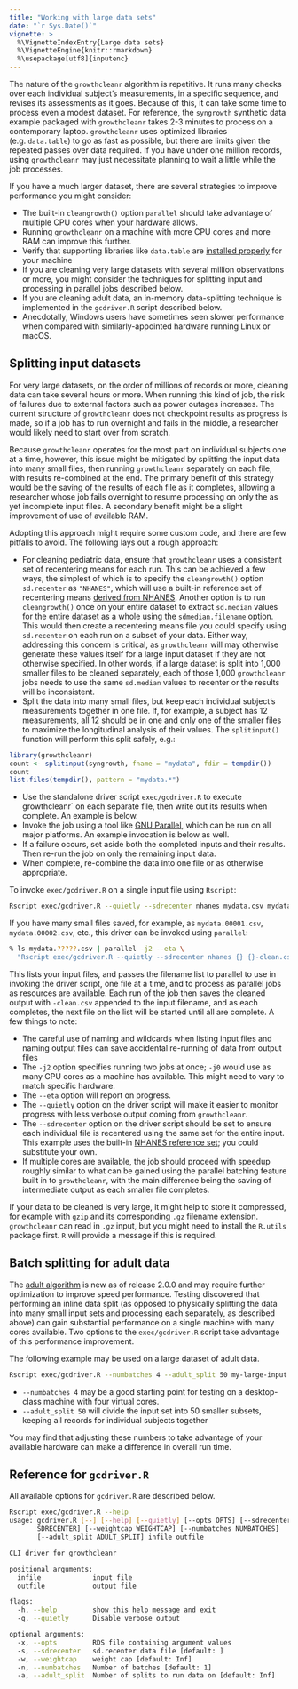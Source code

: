 ```yaml
---
title: "Working with large data sets"
date: "`r Sys.Date()`"
vignette: >
  %\VignetteIndexEntry{Large data sets}
  %\VignetteEngine{knitr::rmarkdown}
  %\usepackage[utf8]{inputenc}
---
```


The nature of the `growthcleanr` algorithm is repetitive. It runs many checks
over each individual subject's measurements, in a specific sequence, and revises
its assessments as it goes. Because of this, it can take some time to process
even a modest dataset. For reference, the `syngrowth` synthetic data example
packaged with `growthcleanr` takes 2-3 minutes to process on a contemporary
laptop. `growthcleanr` uses optimized libraries (e.g. `data.table`) to go as
fast as possible, but there are limits given the repeated passes over data
required. If you have under one million records, using `growthcleanr` may just
necessitate planning to wait a little while the job processes.

If you have a much larger dataset, there are several strategies to improve
performance you might consider:

- The built-in `cleangrowth()` option `parallel` should take advantage of
  multiple CPU cores when your hardware allows.
- Running `growthcleanr` on a machine with more CPU cores and more RAM can
  improve this further.
- Verify that supporting libraries like `data.table` are
  [installed properly](installation.html) for your machine
- If you are cleaning very large datasets with several million observations or
  more, you might consider the techniques for splitting input and processing in
  parallel jobs described below.
- If you are cleaning adult data, an in-memory data-splitting technique is
  implemented in the `gcdriver.R` script described below.
- Anecdotally, Windows users have sometimes seen slower performance when
  compared with similarly-appointed hardware running Linux or macOS.

## Splitting input datasets

For very large datasets, on the order of millions of records or more, cleaning
data can take several hours or more. When running this kind of job, the risk of
failures due to external factors such as power outages increases. The current
structure of `growthcleanr` does not checkpoint results as progress is made, so
if a job has to run overnight and fails in the middle, a researcher would likely
need to start over from scratch.

Because `growthcleanr` operates for the most part on individual subjects one at
a time, however, this issue might be mitigated by splitting the input data into
many small files, then running `growthcleanr` separately on each file, with
results re-combined at the end. The primary benefit of this strategy would be
the saving of the results of each file as it completes, allowing a researcher
whose job fails overnight to resume processing on only the as yet incomplete
input files. A secondary benefit might be a slight improvement of use of
available RAM.

Adopting this approach might require some custom code, and there are few
pitfalls to avoid. The following lays out a rough approach:

- For cleaning pediatric data, ensure that `growthcleanr` uses a consistent set
  of recentering means for each run. This can be achieved a few ways, the
  simplest of which is to specify the `cleangrowth()` option `sd.recenter` as
  `"NHANES"`, which will use a built-in reference set of recentering means
  [derived from NHANES](configuration.html#nhanes-reference-medians-1). Another
  option is to run `cleangrowth()` once on your entire dataset to extract
  `sd.median` values for the entire dataset as a whole using the
  `sdmedian.filename` option. This would then create a recentering means file
  you could specify using `sd.recenter` on each run on a subset of your data.
  Either way, addressing this concern is critical, as `growthcleanr` will may
  otherwise generate these values itself for a large input dataset if they are
  not otherwise specified. In other words, if a large dataset is split into
  1,000 smaller files to be cleaned separately, each of those 1,000
  `growthcleanr` jobs needs to use the same `sd.median` values to recenter or
  the results will be inconsistent.
- Split the data into many small files, but keep each individual subject's
  measurements together in one file. If, for example, a subject has 12
  measurements, all 12 should be in one and only one of the smaller files to
  maximize the longitudinal analysis of their values. The `splitinput()`
  function will perform this split safely, e.g.:

```r
library(growthcleanr)
count <- splitinput(syngrowth, fname = "mydata", fdir = tempdir())
count
list.files(tempdir(), pattern = "mydata.*")
```

- Use the standalone driver script `exec/gcdriver.R` to execute growthcleanr`
  on each separate file, then write out its results when complete. An example
  is below.
- Invoke the job using a tool like
  [GNU Parallel](https://www.gnu.org/software/parallel/), which can be run on
  all major platforms. An example invocation is below as well.
- If a failure occurs, set aside both the completed inputs and their results.
  Then re-run the job on only the remaining input data.
- When complete, re-combine the data into one file or as otherwise appropriate.

To invoke `exec/gcdriver.R` on a single input file using `Rscript`:

```bash
Rscript exec/gcdriver.R --quietly --sdrecenter nhanes mydata.csv mydata-cleaned.csv
```

If you have many small files saved, for example, as `mydata.00001.csv`,
`mydata.00002.csv`, etc., this driver can be invoked using `parallel`:

```bash
% ls mydata.?????.csv | parallel -j2 --eta \
  "Rscript exec/gcdriver.R --quietly --sdrecenter nhanes {} {}-clean.csv"
```

This lists your input files, and passes the filename list to parallel to use in
invoking the driver script, one file at a time, and to process as parallel jobs
as resources are available. Each run of the job then saves the cleaned output
with `-clean.csv` appended to the input filename, and as each completes, the next
file on the list will be started until all are complete. A few things to note:

- The careful use of naming and wildcards when listing input files and naming
  output files can save accidental re-running of data from output files
- The `-j2` option specifies running two jobs at once; `-j0` would use as many
  CPU cores as a machine has available. This might need to vary to match
  specific hardware.
- The `--eta` option will report on progress.
- The `--quietly` option on the driver script will make it easier to monitor
  progress with less verbose output coming from `growthcleanr`.
- The `--sdrecenter` option on the driver script should be set to ensure each
  individual file is recentered using the same set for the entire input. This
  example uses the built-in [NHANES reference
  set](configuration.html#nhanes-reference-medians-1); you could substitute your
  own.
- If multiple cores are available, the job should proceed with speedup roughly
  similar to what can be gained using the parallel batching feature built in to
  `growthcleanr`, with the main difference being the saving of intermediate
  output as each smaller file completes.

If your data to be cleaned is very large, it might help to store it compressed,
for example with `gzip` and its corresponding `.gz` filename extension.
`growthcleanr` can read in `.gz` input, but you might need to install the
`R.utils` package first. `R` will provide a message if this is required.

## Batch splitting for adult data

The [adult algorithm](adult-algorithm.html) is new as of release 2.0.0 and may
require further optimization to improve speed performance. Testing discovered
that performing an inline data split (as opposed to physically splitting the
data into many small input sets and processing each separately, as described
above) can gain substantial performance on a single machine with many cores
available. Two options to the `exec/gcdriver.R` script take advantage of this
performance improvement.

The following example may be used on a large dataset of adult data.

```bash
Rscript exec/gcdriver.R --numbatches 4 --adult_split 50 my-large-input.csv my-large-input-cleaned.csv
```

- `--numbatches 4` may be a good starting point for testing on a desktop-class
  machine with four virtual cores.
- `--adult_split 50` will divide the input set into 50 smaller subsets, keeping
  all records for individual subjects together

You may find that adjusting these numbers to take advantage of your available
hardware can make a difference in overall run time.

## Reference for `gcdriver.R`

All available options for `gcdriver.R` are described below.

```bash
Rscript exec/gcdriver.R --help
usage: gcdriver.R [--] [--help] [--quietly] [--opts OPTS] [--sdrecenter
       SDRECENTER] [--weightcap WEIGHTCAP] [--numbatches NUMBATCHES]
       [--adult_split ADULT_SPLIT] infile outfile

CLI driver for growthcleanr

positional arguments:
  infile             input file
  outfile            output file

flags:
  -h, --help         show this help message and exit
  -q, --quietly      Disable verbose output

optional arguments:
  -x, --opts         RDS file containing argument values
  -s, --sdrecenter   sd.recenter data file [default: ]
  -w, --weightcap    weight cap [default: Inf]
  -n, --numbatches   Number of batches [default: 1]
  -a, --adult_split  Number of splits to run data on [default: Inf]
```
